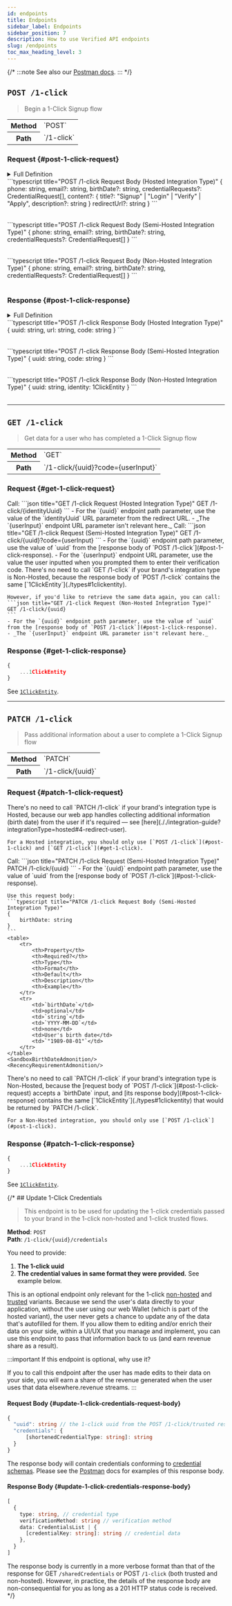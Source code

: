 ```yaml
---
id: endpoints
title: Endpoints
sidebar_label: Endpoints
sidebar_position: 7
description: How to use Verified API endpoints
slug: /endpoints
toc_max_heading_level: 3
---
```



{/* :::note
See also our [Postman docs](https://api.docs.verified.inc/).
::: */}


## `POST /1-click`

> Begin a 1-Click Signup flow

<table>
  <tr>
    <th>Method</th>
    <td>`POST`</td>
  </tr>
  <tr>
    <th>Path</th>
    <td>`/1-click`</td>
  </tr>
</table>


### Request {#post-1-click-request}

<details>
    <summary>Full Definition</summary>
    <FullDefinitionAdmonition/>
    ```typescript title="POST /1-click Request Body"
    {
        phone: string,
        email?: string,
        birthDate?: string,
        credentialRequests?: CredentialRequest[],
        content?: {
            title?: "Signup" | "Login" | "Verify" | "Apply",
            description?: string
        }
        redirectUrl?: string
    }
    ```
    <table>
        <Post1ClickRequestBodyTableShared/>
        <Post1ClickRequestBodyTableHosted/>
    </table>
</details>

<Tabs groupId="integrationType" queryString="integrationType">
<TabItem value="hosted" label="Hosted" default>
    <IntegrationTypeAdmonition option="Hosted"/>
    ```typescript title="POST /1-click Request Body (Hosted Integration Type)"
    {
        phone: string,
        email?: string,
        birthDate?: string,
        credentialRequests?: CredentialRequest[],
        content?: {
            title?: "Signup" | "Login" | "Verify" | "Apply",
            description?: string
        }
        redirectUrl?: string
    }
    ```
    <table>
        <Post1ClickRequestBodyTableShared/>
        <Post1ClickRequestBodyTableHosted/>
    </table>
</TabItem>
<TabItem value="semi-hosted" label="Semi-Hosted">
    <IntegrationTypeAdmonition option="Semi-Hosted"/>
    ```typescript title="POST /1-click Request Body (Semi-Hosted Integration Type)"
    {
        phone: string,
        email?: string,
        birthDate?: string,
        credentialRequests?: CredentialRequest[]
    }
    ```
    <table>
        <Post1ClickRequestBodyTableShared/>
    </table>
</TabItem>
<TabItem value="non-hosted" label="Non-Hosted">
    <IntegrationTypeAdmonition option="Non-Hosted"/>
    ```typescript title="POST /1-click Request Body (Non-Hosted Integration Type)"
    {
        phone: string,
        email?: string,
        birthDate?: string,
        credentialRequests?: CredentialRequest[]
    }
    ```
    <table>
        <Post1ClickRequestBodyTableShared/>
    </table>
</TabItem>
</Tabs>

<SandboxBirthDateAdmonition/>


### Response {#post-1-click-response}

<details>
    <summary>Full Definition</summary>
    <FullDefinitionAdmonition/>
    ```typescript title="POST /1-click Response Body"
    {
        uuid: string,
        url?: string,
        code?: string,
        identity?: 1ClickEntity
    }
    ```
    <table>
        <Post1ClickResponseBodyTableUuid/>
        <Post1ClickResponseBodyTableUrl/>
        <Post1ClickResponseBodyTableCode/>
        <Post1ClickResponseBodyTableIdentity/>
    </table>
</details>

<Tabs groupId="integrationType" queryString="integrationType">
<TabItem value="hosted" label="Hosted" default>
    <IntegrationTypeAdmonition option="Hosted"/>
    ```typescript title="POST /1-click Response Body (Hosted Integration Type)"
    {
        uuid: string,
        url: string,
        code: string
    }
    ```
    <table>
        <Post1ClickResponseBodyTableUuid/>
        <Post1ClickResponseBodyTableUrl/>
        <Post1ClickResponseBodyTableCode/>
    </table>
</TabItem>
<TabItem value="semi-hosted" label="Semi-Hosted" default>
    <IntegrationTypeAdmonition option="Semi-Hosted"/>
    ```typescript title="POST /1-click Response Body (Semi-Hosted Integration Type)"
    {
        uuid: string,
        code: string
    }
    ```
    <table>
        <Post1ClickResponseBodyTableUuid/>
        <Post1ClickResponseBodyTableCode/>
    </table>
</TabItem>
<TabItem value="non-hosted" label="Non-Hosted" default>
    <IntegrationTypeAdmonition option="Non-Hosted"/>
    ```typescript title="POST /1-click Response Body (Non-Hosted Integration Type)"
    {
        uuid: string,
        identity: 1ClickEntity
    }
    ```
    <table>
        <Post1ClickResponseBodyTableUuid/>
        <Post1ClickResponseBodyTableIdentity/>
    </table>
</TabItem>
</Tabs>

---


## `GET /1-click`

> Get data for a user who has completed a 1-Click Signup flow

<table>
  <tr>
    <th>Method</th>
    <td>`GET`</td>
  </tr>
  <tr>
    <th>Path</th>
    <td>`/1-click/{uuid}?code={userInput}`</td>
  </tr>
</table>


### Request {#get-1-click-request}

<Tabs groupId="integrationType" queryString="integrationType">
<TabItem value="hosted" label="Hosted" default>
    <IntegrationTypeAdmonition option="Hosted"/>
    Call:
    ```json title="GET /1-click Request (Hosted Integration Type)"
    GET /1-click/{identityUuid}
    ```
    - For the `{uuid}` endpoint path parameter, use the value of the `identityUuid` URL parameter from the redirect URL.
    - _The `{userInput}` endpoint URL parameter isn't relevant here._
</TabItem>
<TabItem value="semi-hosted" label="Semi-Hosted" default>
    <IntegrationTypeAdmonition option="Semi-Hosted"/>
    Call:
    ```json title="GET /1-click Request (Semi-Hosted Integration Type)"
    GET /1-click/{uuid}?code={userInput}
    ```
    - For the `{uuid}` endpoint path parameter, use the value of `uuid` from the [response body of `POST /1-click`](#post-1-click-response).
    - For the `{userInput}` endpoint URL parameter, use the value the user inputted when you prompted them to enter their verification code.
    <UseUserInputAdmonition/>
</TabItem>
<TabItem value="non-hosted" label="Non-Hosted" default>
    <IntegrationTypeAdmonition option="Non-Hosted"/>
    There's no need to call `GET /1-click` if your brand's integration type is Non-Hosted, because the response body of `POST /1-click` contains the same [`1ClickEntity`](./types#1clickentity).

    However, if you'd like to retrieve the same data again, you can call:
    ```json title="GET /1-click Request (Non-Hosted Integration Type)"
    GET /1-click/{uuid}
    ```
    - For the `{uuid}` endpoint path parameter, use the value of `uuid` from the [response body of `POST /1-click`](#post-1-click-response).
    - _The `{userInput}` endpoint URL parameter isn't relevant here._
</TabItem>
</Tabs>


### Response {#get-1-click-response}

```typescript title="GET /1-click Response (All Integration Types)"
{
    ...1ClickEntity
}
```

See [`1ClickEntity`](./types#1clickentity).

---


## `PATCH /1-click`

> Pass additional information about a user to complete a 1-Click Signup flow

<table>
  <tr>
    <th>Method</th>
    <td>`PATCH`</td>
  </tr>
  <tr>
    <th>Path</th>
    <td>`/1-click/{uuid}`</td>
  </tr>
</table>


### Request {#patch-1-click-request}

<Tabs groupId="integrationType" queryString="integrationType">
<TabItem value="hosted" label="Hosted" default>
    <IntegrationTypeAdmonition option="Hosted"/>
    There's no need to call `PATCH /1-click` if your brand's integration type is Hosted, because our web app handles collecting additional information (birth date) from the user if it's required — see [here](././integration-guide?integrationType=hosted#4-redirect-user).

    For a Hosted integration, you should only use [`POST /1-click`](#post-1-click) and [`GET /1-click`](#get-1-click).
</TabItem>
<TabItem value="semi-hosted" label="Semi-Hosted">
    <IntegrationTypeAdmonition option="Semi-Hosted"/>
    Call:
    ```json title="PATCH /1-click Request (Semi-Hosted Integration Type)"
    PATCH /1-click/{uuid}
    ```
    - For the `{uuid}` endpoint path parameter, use the value of `uuid` from the [response body of `POST /1-click`](#post-1-click-response).

    Use this request body:
    ```typescript title="PATCH /1-click Request Body (Semi-Hosted Integration Type)"
    {
        birthDate: string
    }
    ```
    <table>
        <tr>
            <th>Property</th>
            <th>Required?</th>
            <th>Type</th>
            <th>Format</th>
            <th>Default</th>
            <th>Description</th>
            <th>Example</th>
        </tr>
        <tr>
            <td>`birthDate`</td>
            <td>optional</td>
            <td>`string`</td>
            <td>`YYYY-MM-DD`</td>
            <td>none</td>
            <td>User's birth date</td>
            <td>`"1989-08-01"`</td>
        </tr>
    </table>
    <SandboxBirthDateAdmonition/>
    <RecencyRequirementAdmonition/>
</TabItem>
<TabItem value="non-hosted" label="Non-Hosted">
    <IntegrationTypeAdmonition option="Non-Hosted"/>
    There's no need to call `PATCH /1-click` if your brand's integration type is Non-Hosted, because the [request body of `POST /1-click`](#post-1-click-request) accepts a `birthDate` input, and [its response body](#post-1-click-response) contains the same [`1ClickEntity`](./types#1clickentity) that would be returned by `PATCH /1-click`.

    For a Non-Hosted integration, you should only use [`POST /1-click`](#post-1-click).
</TabItem>
</Tabs>


### Response {#patch-1-click-response}

```typescript title="PATCH /1-click Response (All Integration Types)"
{
    ...1ClickEntity
}
```

See [`1ClickEntity`](./types#1clickentity).




{/* ## Update 1-Click Credentials

> This endpoint is to be used for updating the 1-click credentials passed to your brand in the 1-click non-hosted and 1-click trusted flows.

**Method**: `POST` <br />
**Path**: `/1-click/{uuid}/credentials`

You need to provide:

1. **The 1-click uuid**
2. **The credential values in same format they were provided.** See example below.

<SimplifiedCredentialsExample />

This is an optional endpoint only relevant for the 1-click [non-hosted](/#non-hosted-variant) and [trusted](/#trusted-variants) variants. Because we send the user's data directly to your application, without the user using our web Wallet (which is part of the hosted variant), the user never gets a chance to update any of the data that's autofilled for them. If you allow them to editing and/or enrich their data on your side,  within a UI/UX that you manage and implement, you can use this endpoint to pass that information back to us (and earn revenue share as a result).

:::important
If this endpoint is optional, why use it?

If you to call this endpoint after the user has made edits to their data on your side, you will earn a share of the revenue generated when the user uses that data elsewhere.revenue streams.
:::

#### Request Body {#update-1-click-credentials-request-body}

```typescript title="Update 1-Click Credentials Request Body"
{
  "uuid": string // the 1-click uuid from the POST /1-click/trusted response
  "credentials": {
      [shortenedCredentialType: string]: string
  }
}
```

The response body will contain credentials conforming to [credential schemas](/schema#example). Please see the [Postman](https://api.docs.verified.inc/#159ad031-30da-4e2b-afbb-c2abf15bd194) docs for examples of this response body.

#### Response Body {#update-1-click-credentials-response-body}

```typescript title="1-Click Response"
[
  {
    type: string, // credential type
    verificationMethod: string // verification method
    data: CredentialsList | {
      [credentialKey: string]: string // credential data
    },
  }
]
```

The response body is currently in a more verbose format than that of the response for GET `/sharedCredentials` or POST `/1-click` (both trusted and non-hosted). However, in practice, the details of the response body are non-consequential for you as long as a 201 HTTP status code is received. */}